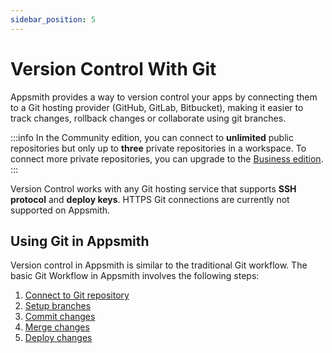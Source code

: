 ```yaml
---
sidebar_position: 5
---
```


# Version Control With Git

Appsmith provides a way to version control your apps by connecting them to a Git hosting provider (GitHub, GitLab, Bitbucket), making it easier to track changes, rollback changes or collaborate using git branches.

:::info
In the Community edition, you can connect to **unlimited** public repositories but only up to **three** private repositories in a workspace. To connect more private repositories, you can upgrade to the [Business edition](https://www.appsmith.com/pricing).
:::

<VideoEmbed host="youtube" videoId="emdZaG-tzgw" title="Version Control with Git " caption="Version Control with Git "/>

Version Control works with any Git hosting service that supports **SSH protocol** and **deploy keys**. HTTPS Git connections are currently not supported on Appsmith.


## Using Git in Appsmith

Version control in Appsmith is similar to the traditional Git workflow. The basic Git Workflow in Appsmith involves the following steps:

1. [Connect to Git repository](/advanced-concepts/version-control-with-git/connecting-to-git-repository)
2. [Setup branches](/advanced-concepts/version-control-with-git/working-with-branches)
3. [Commit changes](/advanced-concepts/version-control-with-git/commit-and-push)
4. [Merge changes](/advanced-concepts/version-control-with-git/commit-and-push) 
5. [Deploy changes](/advanced-concepts/version-control-with-git/pull-and-sync)


